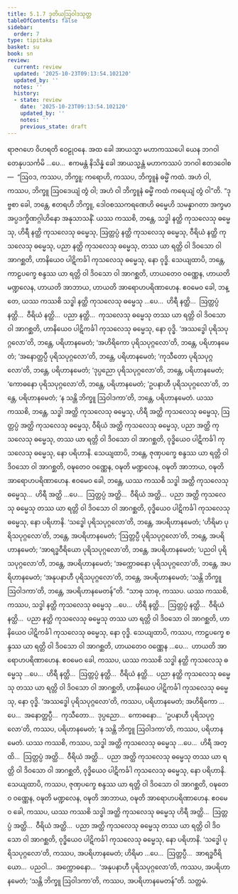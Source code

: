 ```yaml
---
title: 5.1.7 ဒုတိယဩဝါဒသုတ္တ
tableOfContents: false
sidebar:
  order: 7
type: tipitaka
basket: su
book: sn
review:
  current: review
  updated: '2025-10-23T09:13:54.102120'
  updated_by: ''
  notes: ''
  history:
  - state: review
    date: '2025-10-23T09:13:54.102120'
    updated_by: ''
    notes: ''
    previous_state: draft
---
```



<ReviewStatus review={frontmatter.review} showDetails={true} />

<HypothesisAnnotation frontmatter={frontmatter} />

<DynamicBreadcrumb />

<Division number="150" book="sn" e="ch" v="18" p="301">

<Paragraph number="940" book="sn">
ရာဇဂဟေ ဝိဟရတိ ဝေဠုဝနေ. အထ ခေါ အာယသ္မာ မဟာကဿပေါ ယေန ဘဂဝါ တေနုပသင်္ကမိ …ပေ…  ဧကမန္တံ နိသိန္နံ ခေါ အာယသ္မန္တံ မဟာကဿပံ ဘဂဝါ ဧတဒဝေါစ—  “ဩဝဒ, ကဿပ, ဘိက္ခူ; ကရောဟိ, ကဿပ, ဘိက္ခူနံ ဓမ္မိံ ကထံ. အဟံ ဝါ, ကဿပ, ဘိက္ခူ ဩဝဒေယျံ တွံ ဝါ; အဟံ ဝါ ဘိက္ခူနံ ဓမ္မိံ ကထံ ကရေယျံ တွံ ဝါ”တိ.
</Paragraph>

<Paragraph number="941" book="sn">
“ဒုဗ္ဗစာ ခေါ, ဘန္တေ, ဧတရဟိ ဘိက္ခူ, ဒေါဝစဿကရဏေဟိ ဓမ္မေဟိ သမန္နာဂတာ အက္ခမာ အပ္ပဒက္ခိဏဂ္ဂါဟိနော အနုသာသနိံ. ယဿ ကဿစိ, ဘန္တေ, သဒ္ဓါ နတ္ထိ ကုသလေသု ဓမ္မေသု, ဟိရီ နတ္ထိ ကုသလေသု ဓမ္မေသု, ဩတ္တပ္ပံ နတ္ထိ ကုသလေသု ဓမ္မေသု, ဝီရိယံ နတ္ထိ ကုသလေသု ဓမ္မေသု, ပညာ နတ္ထိ ကုသလေသု ဓမ္မေသု, တဿ ယာ ရတ္တိ ဝါ ဒိဝသော ဝါ အာဂစ္ဆတိ, ဟာနိယေဝ ပါဋိကင်္ခါ ကုသလေသု ဓမ္မေသု, နော ဝုဒ္ဓိ.
</Paragraph>

<Paragraph number="942" book="sn">
သေယျထာပိ, ဘန္တေ, ကာဠပက္ခေ စန္ဒဿ ယာ ရတ္တိ ဝါ ဒိဝသော ဝါ အာဂစ္ဆတိ, ဟာယတေဝ ဝဏ္ဏေန, ဟာယတိ မဏ္ဍလေန, ဟာယတိ အာဘာယ, ဟာယတိ အာရောဟပရိဏာဟေန. ဧဝမေဝ ခေါ, ဘန္တေ, ယဿ ကဿစိ သဒ္ဓါ နတ္ထိ ကုသလေသု ဓမ္မေသု …ပေ…  ဟိရီ နတ္ထိ…  ဩတ္တပ္ပံ နတ္ထိ…  ဝီရိယံ နတ္ထိ…  ပညာ နတ္ထိ…  ကုသလေသု ဓမ္မေသု တဿ ယာ ရတ္တိ ဝါ ဒိဝသော ဝါ အာဂစ္ဆတိ, ဟာနိယေဝ ပါဋိကင်္ခါ ကုသလေသု ဓမ္မေသု, နော ဝုဒ္ဓိ.
</Paragraph>

<Paragraph number="943" book="sn">
‘အဿဒ္ဓေါ ပုရိသပုဂ္ဂလော’တိ, ဘန္တေ, ပရိဟာနမေတံ; ‘အဟိရိကော ပုရိသပုဂ္ဂလော’တိ, ဘန္တေ, ပရိဟာနမေတံ; ‘အနောတ္တပ္ပီ ပုရိသပုဂ္ဂလော’တိ, ဘန္တေ, ပရိဟာနမေတံ; ‘ကုသီတော ပုရိသပုဂ္ဂလော’တိ, ဘန္တေ, ပရိဟာနမေတံ; ‘ဒုပ္ပညော ပုရိသပုဂ္ဂလော’တိ, ဘန္တေ, ပရိဟာနမေတံ; ‘ကောဓနော ပုရိသပုဂ္ဂလော’တိ, ဘန္တေ, ပရိဟာနမေတံ; ‘ဥပနာဟီ ပုရိသပုဂ္ဂလော’တိ, ဘန္တေ, ပရိဟာနမေတံ; ‘န သန္တိ ဘိက္ခူ ဩဝါဒကာ’တိ, ဘန္တေ, ပရိဟာနမေတံ.
</Paragraph>

<Paragraph number="944" book="sn">
ယဿ ကဿစိ, ဘန္တေ, သဒ္ဓါ အတ္ထိ ကုသလေသု ဓမ္မေသု, ဟိရီ အတ္ထိ ကုသလေသု ဓမ္မေသု, ဩတ္တပ္ပံ အတ္ထိ ကုသလေသု ဓမ္မေသု, ဝီရိယံ အတ္ထိ ကုသလေသု ဓမ္မေသု, ပညာ အတ္ထိ ကုသလေသု ဓမ္မေသု, တဿ ယာ ရတ္တိ ဝါ ဒိဝသော ဝါ အာဂစ္ဆတိ, ဝုဒ္ဓိယေဝ ပါဋိကင်္ခါ ကုသလေသု ဓမ္မေသု, နော ပရိဟာနိ.
</Paragraph>

<Paragraph number="945" book="sn">
သေယျထာပိ, ဘန္တေ, ဇုဏှပက္ခေ စန္ဒဿ ယာ ရတ္တိ ဝါ ဒိဝသော ဝါ အာဂစ္ဆတိ, ဝဍ္ဎတေဝ ဝဏ္ဏေန, ဝဍ္ဎတိ မဏ္ဍလေန, ဝဍ္ဎတိ အာဘာယ, ဝဍ္ဎတိ အာရောဟပရိဏာဟေန. ဧဝမေဝ ခေါ, ဘန္တေ, ယဿ ကဿစိ သဒ္ဓါ အတ္ထိ ကုသလေသု ဓမ္မေသု…  ဟိရီ အတ္ထိ …ပေ…  ဩတ္တပ္ပံ အတ္ထိ…  ဝီရိယံ အတ္ထိ…  ပညာ အတ္ထိ ကုသလေသု ဓမ္မေသု တဿ ယာ ရတ္တိ ဝါ ဒိဝသော ဝါ အာဂစ္ဆတိ, ဝုဒ္ဓိယေဝ ပါဋိကင်္ခါ ကုသလေသု ဓမ္မေသု, နော ပရိဟာနိ.
</Paragraph>

<Paragraph number="946" book="sn">
‘သဒ္ဓေါ ပုရိသပုဂ္ဂလော’တိ, ဘန္တေ, အပရိဟာနမေတံ; ‘ဟိရိမာ ပုရိသပုဂ္ဂလော’တိ, ဘန္တေ, အပရိဟာနမေတံ; ‘ဩတ္တပ္ပီ ပုရိသပုဂ္ဂလော’တိ, ဘန္တေ, အပရိဟာနမေတံ; ‘အာရဒ္ဓဝီရိယော ပုရိသပုဂ္ဂလော’တိ, ဘန္တေ, အပရိဟာနမေတံ; ‘ပညဝါ ပုရိသပုဂ္ဂလော’တိ, ဘန္တေ, အပရိဟာနမေတံ; ‘အက္ကောဓနော ပုရိသပုဂ္ဂလော’တိ, ဘန္တေ, အပရိဟာနမေတံ; ‘အနုပနာဟီ ပုရိသပုဂ္ဂလော’တိ, ဘန္တေ, အပရိဟာနမေတံ; ‘သန္တိ ဘိက္ခူ ဩဝါဒကာ’တိ, ဘန္တေ, အပရိဟာနမေတန်”တိ.
</Paragraph>

<Paragraph number="947" book="sn">
“သာဓု သာဓု, ကဿပ. ယဿ ကဿစိ, ကဿပ, သဒ္ဓါ နတ္ထိ ကုသလေသု ဓမ္မေသု …ပေ…  ဟိရီ နတ္ထိ…  ဩတ္တပ္ပံ နတ္ထိ…  ဝီရိယံ နတ္ထိ…  ပညာ နတ္ထိ ကုသလေသု ဓမ္မေသု တဿ ယာ ရတ္တိ ဝါ ဒိဝသော ဝါ အာဂစ္ဆတိ, ဟာနိယေဝ ပါဋိကင်္ခါ ကုသလေသု ဓမ္မေသု, နော ဝုဒ္ဓိ.
</Paragraph>

<Paragraph number="948" book="sn">
သေယျထာပိ, ကဿပ, ကာဠပက္ခေ စန္ဒဿ ယာ ရတ္တိ ဝါ ဒိဝသော ဝါ အာဂစ္ဆတိ, ဟာယတေဝ ဝဏ္ဏေန …ပေ…  ဟာယတိ အာရောဟပရိဏာဟေန. ဧဝမေဝ ခေါ, ကဿပ, ယဿ ကဿစိ သဒ္ဓါ နတ္ထိ ကုသလေသု ဓမ္မေသု …ပေ…  ဟိရီ နတ္ထိ…  ဩတ္တပ္ပံ နတ္ထိ…  ဝီရိယံ နတ္ထိ…  ပညာ နတ္ထိ ကုသလေသု ဓမ္မေသု တဿ ယာ ရတ္တိ ဝါ ဒိဝသော ဝါ အာဂစ္ဆတိ, ဟာနိယေဝ ပါဋိကင်္ခါ ကုသလေသု ဓမ္မေသု, နော ဝုဒ္ဓိ. ‘အဿဒ္ဓေါ ပုရိသပုဂ္ဂလော’တိ, ကဿပ, ပရိဟာနမေတံ; အဟိရိကော …ပေ…  အနောတ္တပ္ပီ…  ကုသီတော…  ဒုပ္ပညော…  ကောဓနော…  ‘ဥပနာဟီ ပုရိသပုဂ္ဂလော’တိ, ကဿပ, ပရိဟာနမေတံ; ‘န သန္တိ ဘိက္ခူ ဩဝါဒကာ’တိ, ကဿပ, ပရိဟာနမေတံ.
</Paragraph>

<Paragraph number="949" book="sn">
ယဿ ကဿစိ, ကဿပ, သဒ္ဓါ အတ္ထိ ကုသလေသု ဓမ္မေသု …ပေ…  ဟိရီ အတ္ထိ…  ဩတ္တပ္ပံ အတ္ထိ…  ဝီရိယံ အတ္ထိ…  ပညာ အတ္ထိ ကုသလေသု ဓမ္မေသု တဿ ယာ ရတ္တိ ဝါ ဒိဝသော ဝါ အာဂစ္ဆတိ, ဝုဒ္ဓိယေဝ ပါဋိကင်္ခါ ကုသလေသု ဓမ္မေသု, နော ပရိဟာနိ.
</Paragraph>

<Paragraph number="950" book="sn">
သေယျထာပိ, ကဿပ, ဇုဏှပက္ခေ စန္ဒဿ ယာ ရတ္တိ ဝါ ဒိဝသော ဝါ အာဂစ္ဆတိ, ဝဍ္ဎတေဝ ဝဏ္ဏေန, ဝဍ္ဎတိ မဏ္ဍလေန, ဝဍ္ဎတိ အာဘာယ, ဝဍ္ဎတိ အာရောဟပရိဏာဟေန. ဧဝမေဝ ခေါ, ကဿပ, ယဿ ကဿစိ သဒ္ဓါ အတ္ထိ ကုသလေသု ဓမ္မေသု ဟိရီ အတ္ထိ…  ဩတ္တပ္ပံ အတ္ထိ…  ဝီရိယံ အတ္ထိ…  ပညာ အတ္ထိ ကုသလေသု ဓမ္မေသု တဿ ယာ ရတ္တိ ဝါ ဒိဝသော ဝါ အာဂစ္ဆတိ, ဝုဒ္ဓိယေဝ ပါဋိကင်္ခါ ကုသလေသု ဓမ္မေသု, နော ပရိဟာနိ.
</Paragraph>

<Paragraph number="951" book="sn">
‘သဒ္ဓေါ ပုရိသပုဂ္ဂလော’တိ, ကဿပ, အပရိဟာနမေတံ; ဟိရိမာ …ပေ…  ဩတ္တပ္ပီ…  အာရဒ္ဓဝီရိယော…  ပညဝါ…  အက္ကောဓနော…  ‘အနုပနာဟီ ပုရိသပုဂ္ဂလော’တိ, ကဿပ, အပရိဟာနမေတံ; ‘သန္တိ ဘိက္ခူ ဩဝါဒကာ’တိ, ကဿပ, အပရိဟာနမေတန်”တိ.

</Paragraph>
</Division>

<Paragraph number="952" type="center" book="sn">
သတ္တမံ.
</Paragraph>